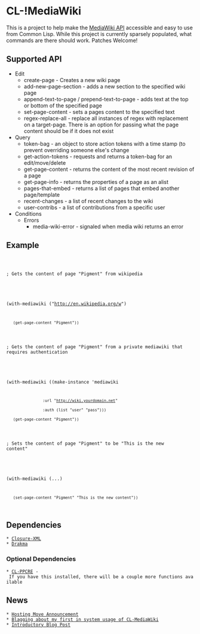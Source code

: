 = CL-!MediaWiki =

This is a project to help make the [http://www.mediawiki.org/wiki/API MediaWiki API] accessible and easy to use from Common Lisp.  While this project is currently sparsely populated, what commands are there should work.  Patches Welcome!

== Supported API ==
* Edit
** create-page - Creates a new wiki page
** add-new-page-section - adds a new section to the specified wiki page
** append-text-to-page / prepend-text-to-page - adds text at the top or bottom of the specified page
** set-page-content - sets a pages content to the specified text
** regex-replace-all - replace all instances of regex with replacement on a target-page.  There is an option for passing what the page content should be if it does not exist
* Query 
** token-bag - an object to store action tokens with a time stamp (to prevent overriding someone else's change
** get-action-tokens - requests and returns a token-bag for an edit/move/delete
** get-page-content - returns the content of the most recent revision of a page
** get-page-info - returns the properties of a page as an alist
** pages-that-embed - returns a list of pages that embed another page/template
** recent-changes - a list of recent changes to the wiki
** user-contribs - a list of contributions from a specific user
* Conditions 
** Errors
*** media-wiki-error - signaled when media wiki returns an error

== Example ==

<code>
;; Gets the content of page "Pigment" from wikipedia
(with-mediawiki ("http://en.wikipedia.org/w")
    (get-page-content "Pigment"))

;; Gets the content of page "Pigment" from a private mediawiki that requires authentication
(with-mediawiki ((make-instance 'mediawiki
				 :url "http://wiki.yourdomain.net"
				 :auth (list "user" "pass")))
    (get-page-content "Pigment"))

;; Sets the content of page "Pigment" to be "This is the new content"
(with-mediawiki (...)
    (set-page-content "Pigment" "This is the new content"))
</code>

== Dependencies ==
 * [http://common-lisp.net/project/cxml/ Closure-XML]
 * [http://weitz.de/drakma/ Drakma]

=== Optional Dependencies ===
 * [http://weitz.de/cl-ppcre/ CL-PPCRE] - If you have this installed, there will be a couple more functions available

== News ==
 * [http://russ.unwashedmeme.com/blog/?p=135 Hosting Move Announcement]
 * [http://russ.unwashedmeme.com/blog/?p=52 Blagging about my first in system usage of CL-MediaWiki]
 * [http://russ.unwashedmeme.com/blog/?p=43 Introductory Blog Post]

